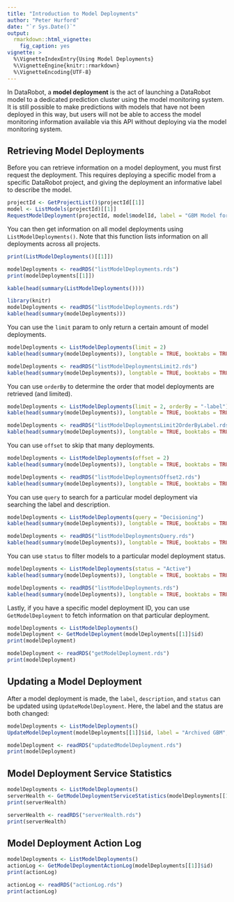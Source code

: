 ```yaml
---
title: "Introduction to Model Deployments"
author: "Peter Hurford"
date: "`r Sys.Date()`"
output:
  rmarkdown::html_vignette:
    fig_caption: yes  
vignette: >
  %\VignetteIndexEntry{Using Model Deployments}
  %\VignetteEngine{knitr::rmarkdown}
  %\VignetteEncoding{UTF-8}
---
```


In DataRobot, a **model deployment** is the act of launching a DataRobot model to a dedicated prediction cluster using the model monitoring system. It is still possible to make predictions with models that have not been deployed in this way, but users will not be able to access the model monitoring information available via this API without deploying via the model monitoring system.


## Retrieving Model Deployments

Before you can retrieve information on a model deployment, you must first request the deployment. This requires deploying a specific model from a specific DataRobot project, and giving the deployment an informative label to describe the model.

```r
projectId <- GetProjectList()$projectId[[1]]
model <- ListModels(projectId)[[1]]
RequestModelDeployment(projectId, model$modelId, label = "GBM Model for Loan Decisioning")
```

You can then get information on all model deployments using `ListModelDeployments()`. Note that this function lists information on all deployments across all projects.

```r
print(ListModelDeployments()[[1]])
```

```r
modelDeployments <- readRDS("listModelDeployments.rds")
print(modelDeployments[[1]])
```

```r
kable(head(summary(ListModelDeployments())))
```

```r
library(knitr)
modelDeployments <- readRDS("listModelDeployments.rds")
kable(head(summary(modelDeployments)))
```

You can use the `limit` param to only return a certain amount of model deployments.

```r
modelDeployments <- ListModelDeployments(limit = 2)
kable(head(summary(modelDeployments)), longtable = TRUE, booktabs = TRUE, row.names = TRUE)
```

```r
modelDeployments <- readRDS("listModelDeploymentsLimit2.rds")
kable(head(summary(modelDeployments)), longtable = TRUE, booktabs = TRUE, row.names = TRUE)
```

You can use `orderBy` to determine the order that model deployments are retrieved (and limited).

```r
modelDeployments <- ListModelDeployments(limit = 2, orderBy = "-label")
kable(head(summary(modelDeployments)), longtable = TRUE, booktabs = TRUE, row.names = TRUE)
```

```r
modelDeployments <- readRDS("listModelDeploymentsLimit2OrderByLabel.rds")
kable(head(summary(modelDeployments)), longtable = TRUE, booktabs = TRUE, row.names = TRUE)
```

You can use `offset` to skip that many deployments.

```r
modelDeployments <- ListModelDeployments(offset = 2)
kable(head(summary(modelDeployments)), longtable = TRUE, booktabs = TRUE, row.names = TRUE)
```

```r
modelDeployments <- readRDS("listModelDeploymentsOffset2.rds")
kable(head(summary(modelDeployments)), longtable = TRUE, booktabs = TRUE, row.names = TRUE)
```

You can use `query` to search for a particular model deployment via searching the label and description.

```r
modelDeployments <- ListModelDeployments(query = "Decisioning")
kable(head(summary(modelDeployments)), longtable = TRUE, booktabs = TRUE, row.names = TRUE)
```

```r
modelDeployments <- readRDS("listModelDeploymentsQuery.rds")
kable(head(summary(modelDeployments)), longtable = TRUE, booktabs = TRUE, row.names = TRUE)
```

You can use `status` to filter models to a particular model deployment status.

```r
modelDeployments <- ListModelDeployments(status = "Active")
kable(head(summary(modelDeployments)), longtable = TRUE, booktabs = TRUE, row.names = TRUE)
```

```r
modelDeployments <- readRDS("listModelDeployments.rds")
kable(head(summary(modelDeployments)), longtable = TRUE, booktabs = TRUE, row.names = TRUE)
```

Lastly, if you have a specific model deployment ID, you can use `GetModelDeployment` to fetch information on that particular deployment.

```r
modelDeployments <- ListModelDeployments()
modelDeployment <- GetModelDeployment(modelDeployments[[1]]$id)
print(modelDeployment)
```

```r
modelDeployment <- readRDS("getModelDeployment.rds")
print(modelDeployment)
```

## Updating a Model Deployment

After a model deployment is made, the `label`, `description`, and `status` can be updated using `UpdateModelDeployment`. Here, the label and the status are both changed:

```r
modelDeployments <- ListModelDeployments()
UpdateModelDeployment(modelDeployments[[1]]$id, label = "Archived GBM", status = "archived")
```

```r
modelDeployment <- readRDS("updatedModelDeployment.rds")
print(modelDeployment)
```


## Model Deployment Service Statistics

```r
modelDeployments <- ListModelDeployments()
serverHealth <- GetModelDeploymentServiceStatistics(modelDeployments[[1]]$id)
print(serverHealth)
```

```r
serverHealth <- readRDS("serverHealth.rds")
print(serverHealth)
```


## Model Deployment Action Log

```r
modelDeployments <- ListModelDeployments()
actionLog <- GetModelDeploymentActionLog(modelDeployments[[1]]$id)
print(actionLog)
```

```r
actionLog <- readRDS("actionLog.rds")
print(actionLog)
```
